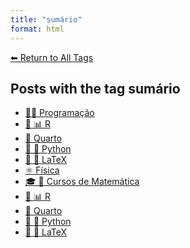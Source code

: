 ```yaml
---
title: "sumário"
format: html
---
```


[⬅ Return to All Tags](../tags.qmd)

## Posts with the tag **sumário**

- [👨‍💻 Programação](/posts/programacao/index.html)
- [📄 📊 R](/posts/programacao/r/index.html)
- [📄 Quarto](/posts/programacao/quarto/index.html)
- [📄 🐍 Python](/posts/programacao/python/index.html)
- [📄 📐 LaTeX](/posts/programacao/latex/index.html)
- [⚛️ Física](/posts/fisica/index.html)
- [🎓 🧮 Cursos de Matemática](/posts/cursos/matematica/index.html)
- [📄 📊 R](/posts/programming/r/index.html)
- [📄 Quarto](/posts/programming/quarto/index.html)
- [📄 🐍 Python](/posts/programming/python/index.html)
- [📄 📐 LaTeX](/posts/programming/latex/index.html)
